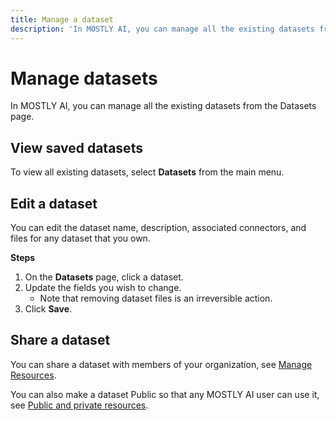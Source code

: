 ```yaml
---
title: Manage a dataset
description: 'In MOSTLY AI, you can manage all the existing datasets from the Datasets page.'
---
```


# Manage datasets

In MOSTLY AI, you can manage all the existing datasets from the Datasets page.

## View saved datasets

To view all existing datasets, select **Datasets** from the main menu.

## Edit a dataset

You can edit the dataset name, description, associated connectors, and files for any dataset that you own.

**Steps**

1. On the **Datasets** page, click a dataset.
2. Update the fields you wish to change.
   - Note that removing dataset files is an irreversible action.
3. Click **Save**.

## Share a dataset

You can share a dataset with members of your organization, see [Manage Resources](../organizations/manage-resources.mdx#share-a-resource-with-an-organization).

You can also make a dataset Public so that any MOSTLY AI user can use it, see [Public and private resources](../public-private-resources.mdx).

